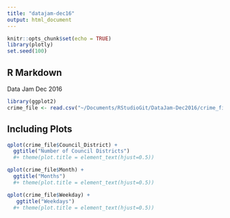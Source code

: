 ```yaml
---
title: "datajam-dec16"
output: html_document
---
```


```r
knitr::opts_chunk$set(echo = TRUE)
library(plotly)
set.seed(100)
```

## R Markdown

Data Jam Dec 2016

```r
library(ggplot2)
crime_file <- read.csv("~/Documents/RStudioGit/DataJam-Dec2016/crime_file.csv")
```

## Including Plots



```r
qplot(crime_file$Council_District) +
  ggtitle("Number of Council Districts")
  #+ theme(plot.title = element_text(hjust=0.5))
```



```r
qplot(crime_file$Month) +
  ggtitle("Months")
  #+ theme(plot.title = element_text(hjust=0.5))
```

```r
qplot(crime_file$Weekday) +
   ggtitle("Weekdays")
  #+ theme(plot.title = element_text(hjust=0.5))
```

<!-- ```{r echo=FALSE} -->
<!-- d <- diamonds[sample(nrow(diamonds), 1000), ] -->
<!-- plot_ly(d, x = ~carat, y = ~price, color = ~carat, -->
<!--         size = ~carat, text = ~paste("Clarity: ", clarity)) -->
<!-- ``` -->